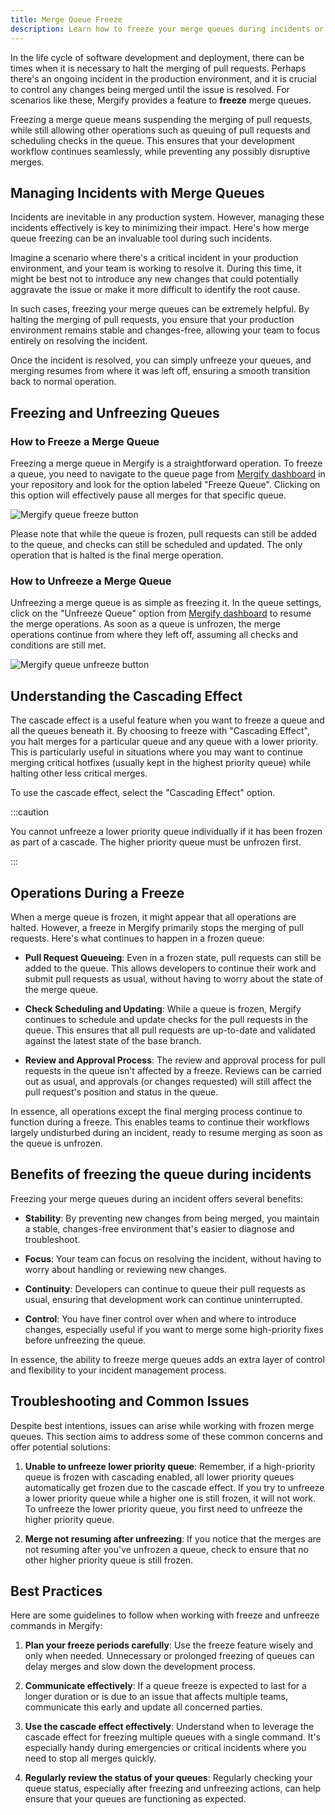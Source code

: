 ```yaml
---
title: Merge Queue Freeze
description: Learn how to freeze your merge queues during incidents or planned events.
---
```



In the life cycle of software development and deployment, there can be times
when it is necessary to halt the merging of pull requests. Perhaps there's an
ongoing incident in the production environment, and it is crucial to control
any changes being merged until the issue is resolved. For scenarios like these,
Mergify provides a feature to **freeze** merge queues.

Freezing a merge queue means suspending the merging of pull requests, while
still allowing other operations such as queuing of pull requests and scheduling
checks in the queue. This ensures that your development workflow continues
seamlessly, while preventing any possibly disruptive merges.

## Managing Incidents with Merge Queues

Incidents are inevitable in any production system. However, managing these
incidents effectively is key to minimizing their impact. Here's how merge queue
freezing can be an invaluable tool during such incidents.

Imagine a scenario where there's a critical incident in your production
environment, and your team is working to resolve it. During this time, it might
be best not to introduce any new changes that could potentially aggravate the
issue or make it more difficult to identify the root cause.

In such cases, freezing your merge queues can be extremely helpful. By halting
the merging of pull requests, you ensure that your production environment
remains stable and changes-free, allowing your team to focus entirely on
resolving the incident.

Once the incident is resolved, you can simply unfreeze your queues, and merging
resumes from where it was left off, ensuring a smooth transition back to normal
operation.

## Freezing and Unfreezing Queues

### How to Freeze a Merge Queue

Freezing a merge queue in Mergify is a straightforward operation. To freeze a
queue, you need to navigate to the queue page from [Mergify
dashboard](https://dashboard.mergify.com) in your repository and look for the
option labeled "Freeze Queue". Clicking on this option will effectively pause
all merges for that specific queue.

<Image src={freezeButtonScreenshot} alt="Mergify queue freeze button" />

Please note that while the queue is frozen, pull requests can still be added to
the queue, and checks can still be scheduled and updated. The only operation
that is halted is the final merge operation.

### How to Unfreeze a Merge Queue

Unfreezing a merge queue is as simple as freezing it. In the queue settings,
click on the "Unfreeze Queue" option from [Mergify
dashboard](https://dashboard.mergify.com) to resume the merge operations. As
soon as a queue is unfrozen, the merge operations continue from where they left
off, assuming all checks and conditions are still met.

<Image src={unfreezeButtonScreenshot} alt="Mergify queue unfreeze button" />

## Understanding the Cascading Effect

The cascade effect is a useful feature when you want to freeze a queue and all
the queues beneath it. By choosing to freeze with "Cascading Effect", you halt
merges for a particular queue and any queue with a lower priority. This is
particularly useful in situations where you may want to continue merging
critical hotfixes (usually kept in the highest priority queue) while halting
other less critical merges.

To use the cascade effect, select the "Cascading Effect" option.

:::caution

  You cannot unfreeze a lower priority queue individually if it has been frozen
  as part of a cascade. The higher priority queue must be unfrozen first.

:::

## Operations During a Freeze

When a merge queue is frozen, it might appear that all operations are halted.
However, a freeze in Mergify primarily stops the merging of pull requests.
Here's what continues to happen in a frozen queue:

- **Pull Request Queueing**: Even in a frozen state, pull requests can still be
  added to the queue. This allows developers to continue their work and submit
  pull requests as usual, without having to worry about the state of the merge
  queue.

- **Check Scheduling and Updating**: While a queue is frozen, Mergify continues
  to schedule and update checks for the pull requests in the queue. This
  ensures that all pull requests are up-to-date and validated against the
  latest state of the base branch.

- **Review and Approval Process**: The review and approval process for pull
  requests in the queue isn't affected by a freeze. Reviews can be carried out
  as usual, and approvals (or changes requested) will still affect the pull
  request's position and status in the queue.

In essence, all operations except the final merging process continue to
function during a freeze. This enables teams to continue their workflows
largely undisturbed during an incident, ready to resume merging as soon as the
queue is unfrozen.

## Benefits of freezing the queue during incidents

Freezing your merge queues during an incident offers several benefits:

- **Stability**: By preventing new changes from being merged, you maintain a
  stable, changes-free environment that's easier to diagnose and troubleshoot.

- **Focus**: Your team can focus on resolving the incident, without having to
  worry about handling or reviewing new changes.

- **Continuity**: Developers can continue to queue their pull requests as
  usual, ensuring that development work can continue uninterrupted.

- **Control**: You have finer control over when and where to introduce changes,
  especially useful if you want to merge some high-priority fixes before
  unfreezing the queue.

In essence, the ability to freeze merge queues adds an extra layer of control
and flexibility to your incident management process.

## Troubleshooting and Common Issues

Despite best intentions, issues can arise while working with frozen merge
queues. This section aims to address some of these common concerns and offer
potential solutions:

1. **Unable to unfreeze lower priority queue**: Remember, if a high-priority
   queue is frozen with cascading enabled, all lower priority queues
   automatically get frozen due to the cascade effect. If you try to unfreeze a
   lower priority queue while a higher one is still frozen, it will not work.
   To unfreeze the lower priority queue, you first need to unfreeze the higher
   priority queue.

2. **Merge not resuming after unfreezing**: If you notice that the merges are
   not resuming after you've unfrozen a queue, check to ensure that no other
   higher priority queue is still frozen.

## Best Practices

Here are some guidelines to follow when working with freeze and unfreeze
commands in Mergify:

1. **Plan your freeze periods carefully**: Use the freeze feature wisely and
   only when needed. Unnecessary or prolonged freezing of queues can delay
   merges and slow down the development process.

2. **Communicate effectively**: If a queue freeze is expected to last for a
   longer duration or is due to an issue that affects multiple teams,
   communicate this early and update all concerned parties.

3. **Use the cascade effect effectively**: Understand when to leverage the
   cascade effect for freezing multiple queues with a single command. It's
   especially handy during emergencies or critical incidents where you need to
   stop all merges quickly.

4. **Regularly review the status of your queues**: Regularly checking your
   queue status, especially after freezing and unfreezing actions, can help
   ensure that your queues are functioning as expected.
